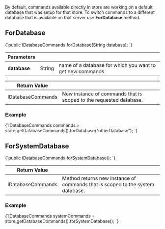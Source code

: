 
By default, commands available directly in store are working on a default database that was setup for that store. To switch commands to a different database that is available on that server use **ForDatabase** method.

## ForDatabase

<TabItem value="for_database_1" label="for_database_1">
<CodeBlock language="java">
{`public IDatabaseCommands forDatabase(String database);
`}
</CodeBlock>
</TabItem>

| Parameters | | |
| ------------- | ------------- | ----- |
| **database** | String | name of a database for which you want to get new commands |

| Return Value | |
| ------------- | ----- |
| IDatabaseCommands | New instance of commands that is scoped to the requested database. |

### Example

<TabItem value="for_database_3" label="for_database_3">
<CodeBlock language="java">
{`IDatabaseCommands commands = store.getDatabaseCommands().forDatabase("otherDatabase");
`}
</CodeBlock>
</TabItem>



## ForSystemDatabase

<TabItem value="for_database_2" label="for_database_2">
<CodeBlock language="java">
{`public IDatabaseCommands forSystemDatabase();
`}
</CodeBlock>
</TabItem>

| Return Value | |
| ------------- | ----- |
| IDatabaseCommands | Method returns new instance of commands that is scoped to the system database. |

### Example

<TabItem value="for_database_4" label="for_database_4">
<CodeBlock language="java">
{`IDatabaseCommands systemCommands = store.getDatabaseCommands().forSystemDatabase();
`}
</CodeBlock>
</TabItem>




